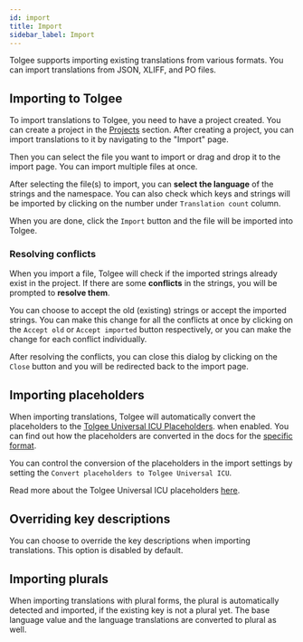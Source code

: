 ---
id: import
title: Import
sidebar_label: Import
---

Tolgee supports importing existing translations from various formats. You can import translations from JSON, XLIFF, and PO files.


## Importing to Tolgee

To import translations to Tolgee, you need to have a project created. You can create a project in the [Projects](/platform/getting_started/creating_project) section.
After creating a project, you can import translations to it by navigating to the "Import" page.

Then you can select the file you want to import or drag and drop it to the import page. You can import multiple files at once.

<ScreenshotWrapper src="/img/docs/platform/import/import_blank.webp" alt="Import blank" />


After selecting the file(s) to import, you can **select the language** of the strings and the namespace.
You can also check which keys and strings will be imported by clicking on the number under `Translation count` column.

When you are done, click the `Import` button and the file will be imported into Tolgee.

<ScreenshotWrapper src="/img/docs/platform/import/import_file.webp" alt="Import file" />

### Resolving conflicts

When you import a file, Tolgee will check if the imported strings already exist in the project. If there are some **conflicts** in the strings, you will be prompted to **resolve them**.

<ScreenshotWrapper src="/img/docs/platform/import/import_conflicts.webp" alt="Import conflicts" />

You can choose to accept the old (existing) strings or accept the imported strings.
You can make this change for all the conflicts at once by clicking on the `Accept old` or `Accept imported` button respectively, or you can make the change for each conflict individually.

After resolving the conflicts, you can close this dialog by clicking on the `Close` button and you will be redirected back to the import page.


<ScreenshotWrapper src="/img/docs/platform/import/import_conflicts_dialog.webp" alt="Import conflicts dialog" />

## Importing placeholders
When importing translations, Tolgee will automatically convert the placeholders to the [Tolgee Universal ICU Placeholders](/platform/translation_process/tolgee_universal_icu_placeholders).
when enabled. You can find out how the placeholders are converted in the docs for the [specific format](../supported_formats).

You can control the conversion of the placeholders in the import settings by setting the `Convert placeholders to Tolgee Universal ICU`.


<ScreenshotWrapper src="/img/docs/platform/icu_placeholders/import_controls.webp" alt="Import controls" />

Read more about the Tolgee Universal ICU placeholders [here](/platform/translation_process/tolgee_universal_icu_placeholders).

## Overriding key descriptions
You can choose to override the key descriptions when importing translations. This option is disabled by default.

<ScreenshotWrapper src="/img/docs/platform/import/override_key_descriptions.webp" alt="Override key descriptions" />

## Importing plurals
When importing translations with plural forms, the plural is automatically detected and imported, if the existing key is not a plural yet. The base language value and the language translations are converted to plural as well.
